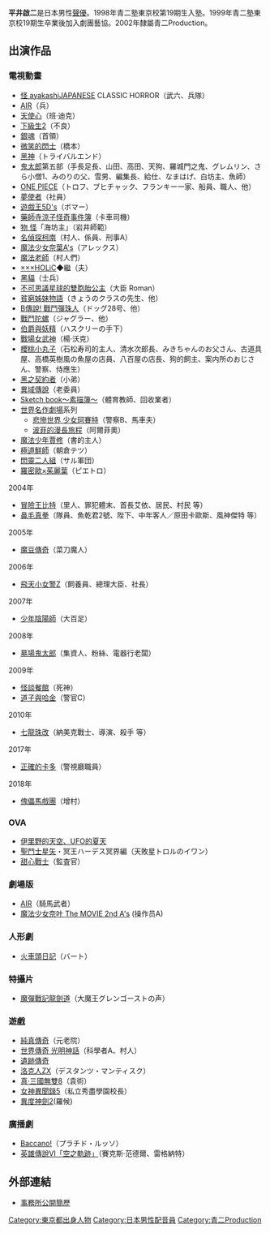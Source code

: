{{blpunsourced|time=2019-02-09T09:27:55+00:00}}
{{配音員
|名字= 平井 啓二
|圖像= 
|尺寸= 
|綽號= 
|出身地= {{JPN}} [[東京都|東京都]]
|血型= O
|生月= 2
|生日= 15
|所屬= [[青二Production|青二Production]]
|活動時期= 1999年－
}}
{{Japanese|japanese=平井 啓二|kana=ひらい けいじ|romaji=Hirai Keiji}}
'''平井啟二'''{{BD||2月15日}}是日本男性[[聲優|聲優]]。1998年青二塾東京校第19期生入塾。1999年青二塾東京校19期生卒業後加入劇團藝協。2002年隸屬青二Production。 

==出演作品==
===電視動畫===
*[[怪_ayakashi|怪 ayakashi]]JAPANESE CLASSIC HORROR（武六、兵隊） 
*[[AIR_(遊戲)|AIR]]（兵） 
*[[天使心|天使心]]（班·迪克）
*[[下級生2|下級生2]]（不良）
*[[銀魂_(動畫)|銀魂]]（首領）
*[[微笑的閃士|微笑的閃士]]（橋本）
*[[黑神|黑神]]（トライバルエンド）
*[[鬼太郎|鬼太郎]]第五部（手長足長、山田、高田、天狗、羅城門之鬼、グレムリン、さら小僧1、みのりの父、雪男、編集長、給仕、なまはげ、白坊主、魚師）
*[[ONE_PIECE|ONE PIECE]]（トロフ、ブヒチャック、フランキー一家、船員、職人、他）
*[[夢使者|夢使者]]（社員）
*[[遊戲王5D's|遊戲王5D's]]（ボマー）
*[[藥師寺涼子怪奇事件簿|藥師寺涼子怪奇事件簿]]（卡車司機）
*[[物_怪|物 怪]]「海坊主」（岩井師範）  
*[[名偵探柯南|名偵探柯南]]（村人、係員、刑事A） 
*[[魔法少女奈葉A's|魔法少女奈葉A's]]（アレックス）
*[[魔法老師|魔法老師]]（村人們）
*[[×××HOLiC|×××HOLiC]]◆繼（夫）
*[[黑貓_(日本漫畫)|黑貓]]（士兵）
*[[不可思議星球的雙胞胎公主|不可思議星球的雙胞胎公主]]（大臣 Roman）
*[[貧窮姊妹物語|貧窮姊妹物語]]（きょうのクラスの先生、他）
*[[B傳說!_戰鬥彈珠人|B傳說! 戰鬥彈珠人]]（ドッグ28号、他）
*[[戰鬥陀螺|戰鬥陀螺]]（ジャグラー、他）
*[[伯爵與妖精|伯爵與妖精]]（ハスクリーの手下）
*[[戰場女武神|戰場女武神]]（楊·沃克）
*[[櫻桃小丸子|櫻桃小丸子]]（石松寿司的主人、清水次郎長、みきちゃんのお父さん、古道具屋、高橋英樹風の魚屋の店員、八百屋の店長、狗的飼主、案内所のおじさん、警察、侍應生）
*[[黑之契約者|黑之契約者]]（小弟）
*[[異域傳說|異域傳說]]（老委員）
*[[Sketch_book～素描簿～|Sketch book～素描簿～]]（體育教師、回收業者）
*[[世界名作劇場|世界名作劇場]]系列
**[[悲慘世界_少女珂賽特|悲慘世界 少女珂賽特]]（警察B、馬車夫）
**[[波菲的漫長旅程|波菲的漫長旅程]]（阿爾菲奧）
*[[魔法少年賈修|魔法少年賈修]]（書的主人） 
*[[極道鮮師|極道鮮師]]（朝倉テツ）
*[[閃靈二人組|閃靈二人組]]（サル軍団）
*[[羅密歐×茱麗葉|羅密歐×茱麗葉]]（ピエトロ）
;2004年
*[[冒險王比特|冒險王比特]]（里人、罪犯體末、首長艾依、居民、村民 等）
*[[鼻毛真拳|鼻毛真拳]]（隊員、魚乾君2號、陛下、中年客人／原田卡歐斯、風神傑特 等）
;2005年
*[[魔豆傳奇|魔豆傳奇]]（菜刀魔人）
;2006年
*[[飛天小女警Z|飛天小女警Z]]（飼養員、總理大臣、社長）
;2007年
*[[少年陰陽師|少年陰陽師]]（大百足）
;2008年
*[[墓場鬼太郎|墓場鬼太郎]]（集資人、粉絲、電器行老闆）
;2009年
*[[怪談餐館|怪談餐館]]（死神）
*[[道子與哈金|道子與哈金]]（警官C）
;2010年
*[[七龍珠改|七龍珠改]]（納美克戰士、導演、殺手 等）
;2017年
*[[正確的卡多|正確的卡多]]（警視廳職員）
;2018年
*[[傀儡馬戲團|傀儡馬戲團]]（增村）

===OVA===
*[[伊里野的天空、UFO的夏天|伊里野的天空、UFO的夏天]]  
*[[聖鬥士星矢|聖鬥士星矢]]・冥王ハーデス冥界編（天敗星トロルのイワン） 
*[[甜心戰士|甜心戰士]]（監査官）
===劇場版===
*[[AIR_(遊戲)|AIR]]（騎馬武者）
*[[魔法少女奈叶_The_MOVIE_2nd_A's|魔法少女奈叶 The MOVIE 2nd A's]] (操作员A)

===人形劇===
*[[火車頭日記|火車頭日記]]（バート）
===特攝片===
*[[魔彈戰記龍劍道|魔彈戰記龍劍道]]（大魔王グレンゴーストの声）
===遊戲===
* [[純真傳奇|純真傳奇]]（元老院）
* [[世界傳奇_光明神話|世界傳奇 光明神話]]（科學者A、村人）
* [[遺跡傳奇|遺跡傳奇]]
* [[洛克人ZX|洛克人ZX]]（デスタンツ・マンティスク）
* [[真·三國無雙8|真·三國無雙8]]（袁術）
* [[女神異聞錄5|女神異聞錄5]]（私立秀盡學園校長）
* [[异度神剑2|異度神劍2]](羅候)

===廣播劇===
*[[Baccano!|Baccano!]]（プラチド・ルッソ）
*[[英雄傳說VI「空之軌跡」|英雄傳說VI「空之軌跡」]]（賽克斯·范德爾、雷格納特）



== 外部連結 ==
* [http://www.aoni.co.jp/actor/ha/hirai-keiji.html 事務所公開簡歷] {{Wayback|url=http://www.aoni.co.jp/actor/ha/hirai-keiji.html |date=20150923172613 }}{{ja}}

{{青二Production}}
{{DEFAULTSORT:Hirai Keiji}}
[[Category:東京都出身人物|Category:東京都出身人物]]
[[Category:日本男性配音員|Category:日本男性配音員]]
[[Category:青二Production|Category:青二Production]]